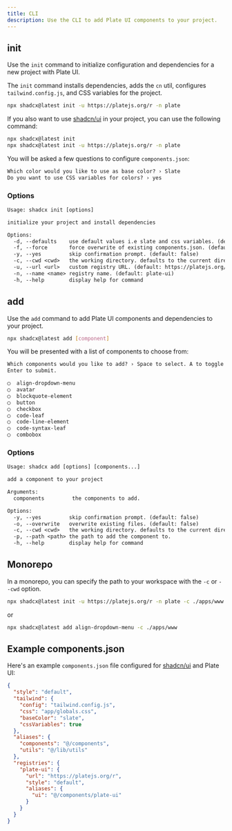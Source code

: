 ```yaml
---
title: CLI
description: Use the CLI to add Plate UI components to your project.
---
```


## init

Use the `init` command to initialize configuration and dependencies for a new project with Plate UI.

The `init` command installs dependencies, adds the `cn` util, configures `tailwind.config.js`, and CSS variables for the project.

```bash
npx shadcx@latest init -u https://platejs.org/r -n plate
```

If you also want to use [shadcn/ui](https://ui.shadcn.com/) in your project, you can use the following command:

```bash
npx shadcx@latest init
npx shadcx@latest init -u https://platejs.org/r -n plate
```

You will be asked a few questions to configure `components.json`:

```txt showLineNumbers
Which color would you like to use as base color? › Slate
Do you want to use CSS variables for colors? › yes
```

### Options

```txt
Usage: shadcx init [options]

initialize your project and install dependencies

Options:
  -d, --defaults    use default values i.e slate and css variables. (default: false)
  -f, --force       force overwrite of existing components.json. (default: false)
  -y, --yes         skip confirmation prompt. (default: false)
  -c, --cwd <cwd>   the working directory. defaults to the current directory.
  -u, --url <url>   custom registry URL. (default: https://platejs.org/r)
  -n, --name <name> registry name. (default: plate-ui)
  -h, --help        display help for command
```

## add

Use the `add` command to add Plate UI components and dependencies to your project.

```bash
npx shadcx@latest add [component]
```

You will be presented with a list of components to choose from:

```txt
Which components would you like to add? › Space to select. A to toggle all.
Enter to submit.

◯  align-dropdown-menu
◯  avatar
◯  blockquote-element
◯  button
◯  checkbox
◯  code-leaf
◯  code-line-element
◯  code-syntax-leaf
◯  combobox
```

### Options

```txt
Usage: shadcx add [options] [components...]

add a component to your project

Arguments:
  components         the components to add.

Options:
  -y, --yes         skip confirmation prompt. (default: false)
  -o, --overwrite   overwrite existing files. (default: false)
  -c, --cwd <cwd>   the working directory. defaults to the current directory.
  -p, --path <path> the path to add the component to.
  -h, --help        display help for command
```

## Monorepo

In a monorepo, you can specify the path to your workspace with the `-c` or `--cwd` option.

```bash
npx shadcx@latest init -u https://platejs.org/r -n plate -c ./apps/www
```

or

```bash
npx shadcx@latest add align-dropdown-menu -c ./apps/www
```

## Example components.json

Here's an example `components.json` file configured for [shadcn/ui](https://ui.shadcn.com/) and Plate UI:

```json
{
  "style": "default",
  "tailwind": {
    "config": "tailwind.config.js",
    "css": "app/globals.css",
    "baseColor": "slate",
    "cssVariables": true
  },
  "aliases": {
    "components": "@/components",
    "utils": "@/lib/utils"
  },
  "registries": {
    "plate-ui": {
      "url": "https://platejs.org/r",
      "style": "default",
      "aliases": {
        "ui": "@/components/plate-ui"
      }
    }
  }
}
```

